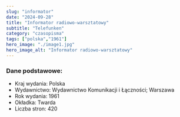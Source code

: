 ```yaml
---
slug: "informator"
date: "2024-09-28"
title: "Informator radiowo-warsztatowy"
subtitle: "Telefunken"
category: "czasopisma"
tags: ["polska","1961"]
hero_image: "./image1.jpg"
hero_image_alt: "Informator radiowo-warsztatowy"
---
```


### Dane podstawowe:

- Kraj wydania: Polska
- Wydawnictwo: Wydawnictwo Komunikacji i Łączności; Warszawa
- Rok wydania: 1961
- Okładka: Twarda
- Liczba stron: 420
